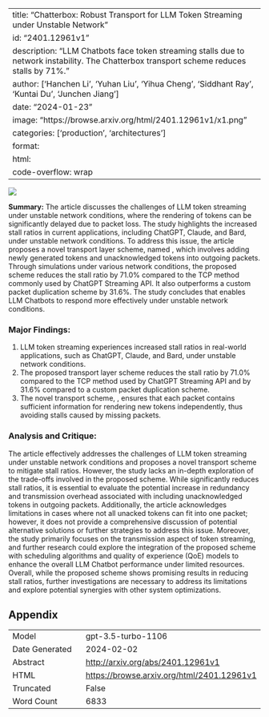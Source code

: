 
---
title: "Chatterbox: Robust Transport for LLM Token Streaming under Unstable Network"
id: "2401.12961v1"
description: "LLM Chatbots face token streaming stalls due to network instability. The Chatterbox transport scheme reduces stalls by 71%."
author: ['Hanchen Li', 'Yuhan Liu', 'Yihua Cheng', 'Siddhant Ray', 'Kuntai Du', 'Junchen Jiang']
date: "2024-01-23"
image: "https://browse.arxiv.org/html/2401.12961v1/x1.png"
categories: ['production', 'architectures']
format:
  html:
    code-overflow: wrap
---

![](https://browse.arxiv.org/html/2401.12961v1/x1.png)

**Summary:**
The article discusses the challenges of LLM token streaming under unstable network conditions, where the rendering of tokens can be significantly delayed due to packet loss. The study highlights the increased stall ratios in current applications, including ChatGPT, Claude, and Bard, under unstable network conditions. To address this issue, the article proposes a novel transport layer scheme, named \name, which involves adding newly generated tokens and unacknowledged tokens into outgoing packets. Through simulations under various network conditions, the proposed scheme reduces the stall ratio by 71.0% compared to the TCP method commonly used by ChatGPT Streaming API. It also outperforms a custom packet duplication scheme by 31.6%. The study concludes that \name enables LLM Chatbots to respond more effectively under unstable network conditions.

### Major Findings:
1. LLM token streaming experiences increased stall ratios in real-world applications, such as ChatGPT, Claude, and Bard, under unstable network conditions.
2. The proposed \name transport layer scheme reduces the stall ratio by 71.0% compared to the TCP method used by ChatGPT Streaming API and by 31.6% compared to a custom packet duplication scheme.
3. The novel transport scheme, \name, ensures that each packet contains sufficient information for rendering new tokens independently, thus avoiding stalls caused by missing packets.

### Analysis and Critique:
The article effectively addresses the challenges of LLM token streaming under unstable network conditions and proposes a novel \name transport scheme to mitigate stall ratios. However, the study lacks an in-depth exploration of the trade-offs involved in the proposed scheme. While \name significantly reduces stall ratios, it is essential to evaluate the potential increase in redundancy and transmission overhead associated with including unacknowledged tokens in outgoing packets. Additionally, the article acknowledges limitations in cases where not all unacked tokens can fit into one packet; however, it does not provide a comprehensive discussion of potential alternative solutions or further strategies to address this issue. Moreover, the study primarily focuses on the transmission aspect of token streaming, and further research could explore the integration of the proposed scheme with scheduling algorithms and quality of experience (QoE) models to enhance the overall LLM Chatbot performance under limited resources. Overall, while the proposed \name scheme shows promising results in reducing stall ratios, further investigations are necessary to address its limitations and explore potential synergies with other system optimizations.

## Appendix

|          |          |
|----------|----------|
| Model     | gpt-3.5-turbo-1106       |
| Date Generated     | 2024-02-02       |
| Abstract | [http://arxiv.org/abs/2401.12961v1](http://arxiv.org/abs/2401.12961v1)        |
| HTML     | [https://browse.arxiv.org/html/2401.12961v1](https://browse.arxiv.org/html/2401.12961v1)       |
| Truncated       | False       |
| Word Count       | 6833       |